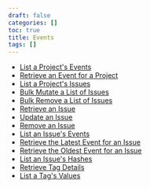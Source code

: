 ```yaml
---
draft: false
categories: []
toc: true
title: Events
tags: []
---
```

- [List a Project&#39;s Events](/api/events/get-project-events/)
- [Retrieve an Event for a Project](/api/events/get-project-event-details/)
- [List a Project&#39;s Issues](/api/events/get-project-group-index/)
- [Bulk Mutate a List of Issues](/api/events/put-project-group-index/)
- [Bulk Remove a List of Issues](/api/events/delete-project-group-index/)
- [Retrieve an Issue](/api/events/get-group-details/)
- [Update an Issue](/api/events/put-group-details/)
- [Remove an Issue](/api/events/delete-group-details/)
- [List an Issue&#39;s Events](/api/events/get-group-events/)
- [Retrieve the Latest Event for an Issue](/api/events/get-group-events-latest/)
- [Retrieve the Oldest Event for an Issue](/api/events/get-group-events-oldest/)
- [List an Issue&#39;s Hashes](/api/events/get-group-hashes/)
- [Retrieve Tag Details](/api/events/get-group-tag-key-details/)
- [List a Tag&#39;s Values](/api/events/get-group-tag-key-values/)
